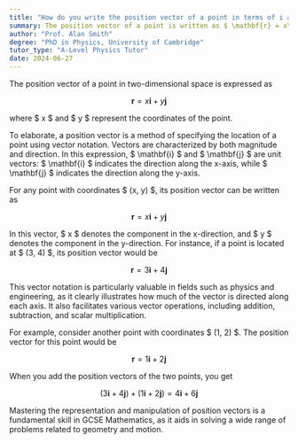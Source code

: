 ```yaml
---
title: "How do you write the position vector of a point in terms of i and j?"
summary: The position vector of a point is written as $ \mathbf{r} = x\mathbf{i} + y\mathbf{j} $.
author: "Prof. Alan Smith"
degree: "PhD in Physics, University of Cambridge"
tutor_type: "A-Level Physics Tutor"
date: 2024-06-27
---
```


The position vector of a point in two-dimensional space is expressed as 

$$ 
\mathbf{r} = x\mathbf{i} + y\mathbf{j} 
$$ 

where $ x $ and $ y $ represent the coordinates of the point. 

To elaborate, a position vector is a method of specifying the location of a point using vector notation. Vectors are characterized by both magnitude and direction. In this expression, $ \mathbf{i} $ and $ \mathbf{j} $ are unit vectors: $ \mathbf{i} $ indicates the direction along the x-axis, while $ \mathbf{j} $ indicates the direction along the y-axis.

For any point with coordinates $ (x, y) $, its position vector can be written as 

$$ 
\mathbf{r} = x\mathbf{i} + y\mathbf{j} 
$$ 

In this vector, $ x $ denotes the component in the x-direction, and $ y $ denotes the component in the y-direction. For instance, if a point is located at $ (3, 4) $, its position vector would be 

$$ 
\mathbf{r} = 3\mathbf{i} + 4\mathbf{j} 
$$ 

This vector notation is particularly valuable in fields such as physics and engineering, as it clearly illustrates how much of the vector is directed along each axis. It also facilitates various vector operations, including addition, subtraction, and scalar multiplication. 

For example, consider another point with coordinates $ (1, 2) $. The position vector for this point would be 

$$ 
\mathbf{r} = 1\mathbf{i} + 2\mathbf{j} 
$$ 

When you add the position vectors of the two points, you get 

$$ 
(3\mathbf{i} + 4\mathbf{j}) + (1\mathbf{i} + 2\mathbf{j}) = 4\mathbf{i} + 6\mathbf{j} 
$$ 

Mastering the representation and manipulation of position vectors is a fundamental skill in GCSE Mathematics, as it aids in solving a wide range of problems related to geometry and motion.
    